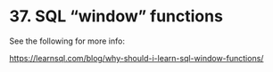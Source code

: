 # <yrChapterNumber>37. </yrChapterNumber> SQL "window" functions

See the following for more info:

<https://learnsql.com/blog/why-should-i-learn-sql-window-functions/>
